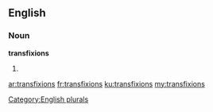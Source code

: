 ==English==

===Noun===
'''transfixions'''

# {{plural of|transfixion}}

[[Category:English plurals]]

[[ar:transfixions]]
[[fr:transfixions]]
[[ku:transfixions]]
[[my:transfixions]]